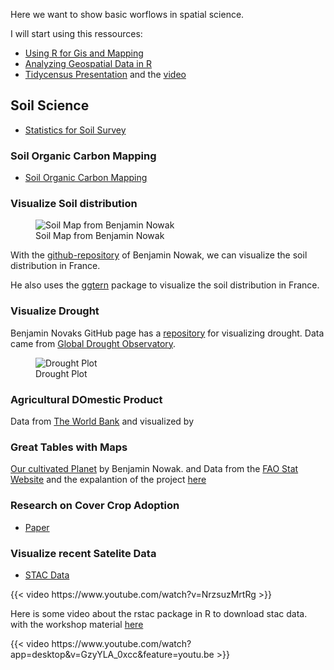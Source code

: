 Here we want to show basic worflows in spatial science.

I will start using this ressources:

- [Using R for Gis and Mapping](https://youtu.be/TZ8CxNNHiUU?si=Xesx-HnRDz2-iHVI)
- [Analyzing Geospatial Data in R](https://www.youtube.com/watch?app=desktop&v=DD7bXonh-_E)
- [Tidycensus Presentation](https://walker-data.com/umich-workshop-2023/spatial-data/#1) and the [video](https://www.youtube.com/watch?v=ahPquLT6gxA)


## Soil Science

- [Statistics for Soil Survey](https://ncss-tech.github.io/stats_for_soil_survey/book/index.html)


### Soil Organic Carbon Mapping

- [Soil Organic Carbon Mapping](https://fao-gsp.github.io/SOC-Mapping-Cookbook/index.htmlQ9Q)

### Visualize Soil distribution

![Soil Map from Benjamin Nowak](images/soil-map.jpg)

With the [github-repository](https://github.com/BjnNowak/TidyTuesday/blob/main/SC_texture.R) of Benjamin Nowak, we can visualize the soil distribution in France.

He also uses the [ggtern](http://www.ggtern.com/d/2.2.0/) package to visualize the soil distribution in France.


### Visualize Drought

Benjamin Novaks GitHub page has a [repository](https://github.com/BjnNowak/drought/tree/main) for visualizing drought. Data came from [Global Drought Observatory](https://edo.jrc.ec.europa.eu/gdo/php/index.php?id=2112).

![Drought Plot](images/drought.png)


### Agricultural DOmestic Product

Data from [The World Bank](https://datacatalog.worldbank.org/search/dataset/0061507) and visualized by 

### Great Tables with Maps

[Our cultivated Planet](https://github.com/BjnNowak/CultivatedPlanet) by Benjamin Nowak. and Data from the [FAO Stat Website](https://www.fao.org/faostat/en/#home) and the expalantion of the project [here](https://forum.posit.co/t/one-farm-creating-our-cultivated-planet-the-big-barnyard-tables/117744)

### Research on Cover Crop Adoption

- [Paper](https://link.springer.com/article/10.1007/s13593-022-00770-y)


### Visualize recent Satelite Data 

 - [STAC Data](https://www.youtube.com/watch?v=NrzsuzMrtRg) 

 {{< video https://www.youtube.com/watch?v=NrzsuzMrtRg >}}

 Here is some video about the rstac package in R to download stac data. with the workshop material [here](https://github.com/MicheleTobias/workshop-stac)

{{< video https://www.youtube.com/watch?app=desktop&v=GzyYLA_0xcc&feature=youtu.be >}}